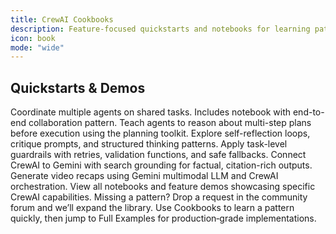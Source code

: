 ```yaml
---
title: CrewAI Cookbooks
description: Feature-focused quickstarts and notebooks for learning patterns fast.
icon: book
mode: "wide"
---
```


## Quickstarts & Demos

<CardGroup cols={3}>
  <Card title="Collaboration" icon="people-arrows" href="https://github.com/crewAIInc/crewAI-quickstarts/blob/main/Collaboration/crewai_collaboration.ipynb">
    Coordinate multiple agents on shared tasks. Includes notebook with end-to-end collaboration pattern.
  </Card>

  <Card title="Planning" icon="timeline" href="https://github.com/crewAIInc/crewAI-quickstarts/blob/main/Planning/crewai_planning.ipynb">
    Teach agents to reason about multi-step plans before execution using the planning toolkit.
  </Card>

  <Card title="Reasoning" icon="lightbulb" href="https://github.com/crewAIInc/crewAI-quickstarts/blob/main/Reasoning/crewai_reasoning.ipynb">
    Explore self-reflection loops, critique prompts, and structured thinking patterns.
  </Card>
</CardGroup>

<CardGroup cols={3}>
  <Card title="Structured Guardrails" icon="shield-check" href="https://github.com/crewAIInc/crewAI-quickstarts/blob/main/Guardrails/task_guardrails.ipynb">
    Apply task-level guardrails with retries, validation functions, and safe fallbacks.
  </Card>

  <Card title="Gemini Search & Grounding" icon="magnifying-glass" href="https://github.com/crewAIInc/crewAI-quickstarts/blob/main/Custom%20LLM/gemini_search_grounding_crewai.ipynb">
    Connect CrewAI to Gemini with search grounding for factual, citation-rich outputs.
  </Card>

  <Card title="Gemini Video Summaries" icon="video" href="https://github.com/crewAIInc/crewAI-quickstarts/blob/main/Custom%20LLM/summarize_video_gemini_crewai.ipynb">
    Generate video recaps using Gemini multimodal LLM and CrewAI orchestration.
  </Card>
</CardGroup>

<CardGroup cols={2}>
  <Card title="Browse Quickstarts" icon="bolt" href="https://github.com/crewAIInc/crewAI-quickstarts">
    View all notebooks and feature demos showcasing specific CrewAI capabilities.
  </Card>
  <Card title="Request a cookbook" icon="message-plus" href="https://community.crewai.com">
    Missing a pattern? Drop a request in the community forum and we’ll expand the library.
  </Card>
</CardGroup>

<Tip>
Use Cookbooks to learn a pattern quickly, then jump to Full Examples for production‑grade implementations.
</Tip>

